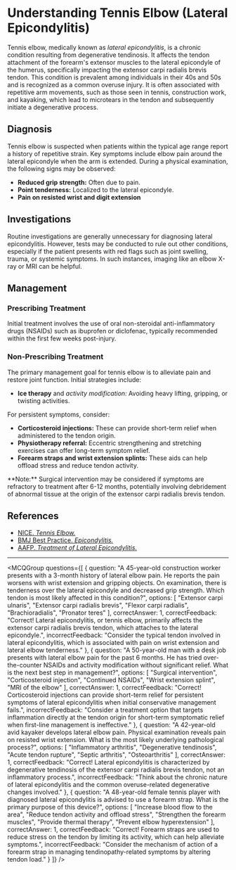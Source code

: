 
# Understanding Tennis Elbow (Lateral Epicondylitis)

Tennis elbow, medically known as *lateral epicondylitis*, is a chronic condition resulting from degenerative tendinosis. It affects the tendon attachment of the forearm's extensor muscles to the lateral epicondyle of the humerus, specifically impacting the extensor carpi radialis brevis tendon. This condition is prevalent among individuals in their 40s and 50s and is recognized as a common overuse injury. It is often associated with repetitive arm movements, such as those seen in tennis, construction work, and kayaking, which lead to microtears in the tendon and subsequently initiate a degenerative process.

## Diagnosis

Tennis elbow is suspected when patients within the typical age range report a history of repetitive strain. Key symptoms include elbow pain around the lateral epicondyle when the arm is extended. During a physical examination, the following signs may be observed:

- **Reduced grip strength:** Often due to pain.
- **Point tenderness:** Localized to the lateral epicondyle.
- **Pain on resisted wrist and digit extension**

## Investigations

Routine investigations are generally unnecessary for diagnosing lateral epicondylitis. However, tests may be conducted to rule out other conditions, especially if the patient presents with red flags such as joint swelling, trauma, or systemic symptoms. In such instances, imaging like an elbow X-ray or MRI can be helpful.

## Management

### Prescribing Treatment

Initial treatment involves the use of oral non-steroidal anti-inflammatory drugs (NSAIDs) such as ibuprofen or diclofenac, typically recommended within the first few weeks post-injury.

### Non-Prescribing Treatment

The primary management goal for tennis elbow is to alleviate pain and restore joint function. Initial strategies include:

- **Ice therapy** and *activity modification:* Avoiding heavy lifting, gripping, or twisting activities.

For persistent symptoms, consider:

- **Corticosteroid injections:** These can provide short-term relief when administered to the tendon origin.
- **Physiotherapy referral:** Eccentric strengthening and stretching exercises can offer long-term symptom relief.
- **Forearm straps and wrist extension splints:** These aids can help offload stress and reduce tendon activity.

<Callout emoji="⚠️">
**Note:** Surgical intervention may be considered if symptoms are refractory to treatment after 6-12 months, potentially involving debridement of abnormal tissue at the origin of the extensor carpi radialis brevis tendon.
</Callout>

## References

- [NICE. _Tennis Elbow._](https://cks.nice.org.uk/tennis-elbow)
- [BMJ Best Practice. _Epicondylitis._](https://bestpractice.bmj.com/topics/en-gb/978)
- [AAFP. _Treatment of Lateral Epicondylitis._](https://www.aafp.org/afp/2007/0915/p843.html)

---

<MCQGroup questions={[
  {
    question: "A 45-year-old construction worker presents with a 3-month history of lateral elbow pain. He reports the pain worsens with wrist extension and gripping objects. On examination, there is tenderness over the lateral epicondyle and decreased grip strength. Which tendon is most likely affected in this condition?",
    options: [
      "Extensor carpi ulnaris",
      "Extensor carpi radialis brevis",
      "Flexor carpi radialis",
      "Brachioradialis",
      "Pronator teres"
    ],
    correctAnswer: 1,
    correctFeedback: "Correct! Lateral epicondylitis, or tennis elbow, primarily affects the extensor carpi radialis brevis tendon, which attaches to the lateral epicondyle.",
    incorrectFeedback: "Consider the typical tendon involved in lateral epicondylitis, which is associated with pain on wrist extension and lateral elbow tenderness."
  },
  {
    question: "A 50-year-old man with a desk job presents with lateral elbow pain for the past 6 months. He has tried over-the-counter NSAIDs and activity modification without significant relief. What is the next best step in management?",
    options: [
      "Surgical intervention",
      "Corticosteroid injection",
      "Continued NSAIDs",
      "Wrist extension splint",
      "MRI of the elbow"
    ],
    correctAnswer: 1,
    correctFeedback: "Correct! Corticosteroid injections can provide short-term relief for persistent symptoms of lateral epicondylitis when initial conservative management fails.",
    incorrectFeedback: "Consider a treatment option that targets inflammation directly at the tendon origin for short-term symptomatic relief when first-line management is ineffective."
  },
  {
    question: "A 42-year-old avid kayaker develops lateral elbow pain. Physical examination reveals pain on resisted wrist extension. What is the most likely underlying pathological process?",
    options: [
      "Inflammatory arthritis",
      "Degenerative tendinosis",
      "Acute tendon rupture",
      "Septic arthritis",
      "Osteoarthritis"
    ],
    correctAnswer: 1,
    correctFeedback: "Correct! Lateral epicondylitis is characterized by degenerative tendinosis of the extensor carpi radialis brevis tendon, not an inflammatory process.",
    incorrectFeedback: "Think about the chronic nature of lateral epicondylitis and the common overuse-related degenerative changes involved."
  },
  {
    question: "A 48-year-old female tennis player with diagnosed lateral epicondylitis is advised to use a forearm strap. What is the primary purpose of this device?",
    options: [
      "Increase blood flow to the area",
      "Reduce tendon activity and offload stress",
      "Strengthen the forearm muscles",
      "Provide thermal therapy",
      "Prevent elbow hyperextension"
    ],
    correctAnswer: 1,
    correctFeedback: "Correct! Forearm straps are used to reduce stress on the tendon by limiting its activity, which can help alleviate symptoms.",
    incorrectFeedback: "Consider the mechanism of action of a forearm strap in managing tendinopathy-related symptoms by altering tendon load."
  }
]} />